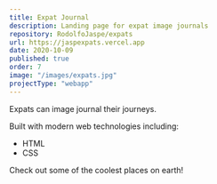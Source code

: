 ```yaml
---
title: Expat Journal
description: Landing page for expat image journals
repository: RodolfoJaspe/expats
url: https://jaspexpats.vercel.app
date: 2020-10-09
published: true
order: 7
image: "/images/expats.jpg"
projectType: "webapp"
---
```


Expats can image journal their journeys.

Built with modern web technologies including:

- HTML
- CSS

Check out some of the coolest places on earth!
